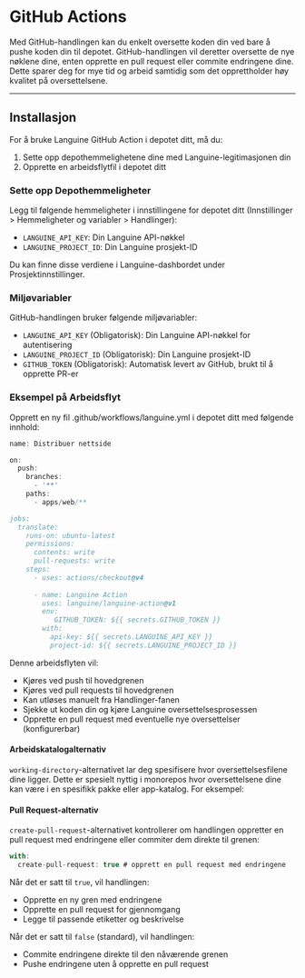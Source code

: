 # GitHub Actions

Med GitHub-handlingen kan du enkelt oversette koden din ved bare å pushe koden din til depotet. GitHub-handlingen vil deretter oversette de nye nøklene dine, enten opprette en pull request eller commite endringene dine.
Dette sparer deg for mye tid og arbeid samtidig som det opprettholder høy kvalitet på oversettelsene.

---

## Installasjon

For å bruke Languine GitHub Action i depotet ditt, må du:

1. Sette opp depothemmelighetene dine med Languine-legitimasjonen din
2. Opprette en arbeidsflytfil i depotet ditt

### Sette opp Depothemmeligheter

Legg til følgende hemmeligheter i innstillingene for depotet ditt (Innstillinger > Hemmeligheter og variabler > Handlinger):

- `LANGUINE_API_KEY`: Din Languine API-nøkkel
- `LANGUINE_PROJECT_ID`: Din Languine prosjekt-ID

Du kan finne disse verdiene i Languine-dashbordet under Prosjektinnstillinger.



### Miljøvariabler

GitHub-handlingen bruker følgende miljøvariabler:
- `LANGUINE_API_KEY` (Obligatorisk): Din Languine API-nøkkel for autentisering
- `LANGUINE_PROJECT_ID` (Obligatorisk): Din Languine prosjekt-ID 
- `GITHUB_TOKEN` (Obligatorisk): Automatisk levert av GitHub, brukt til å opprette PR-er

### Eksempel på Arbeidsflyt

Opprett en ny fil .github/workflows/languine.yml i depotet ditt med følgende innhold:

```ts title=".github/workflows/release.yml"
name: Distribuer nettside

on:
  push:
    branches:
      - '**'
    paths:
      - apps/web/**

jobs:
  translate:
    runs-on: ubuntu-latest
    permissions:
      contents: write
      pull-requests: write
    steps:
      - uses: actions/checkout@v4
      
      - name: Languine Action
        uses: languine/languine-action@v1
        env:
           GITHUB_TOKEN: ${{ secrets.GITHUB_TOKEN }}
        with:
          api-key: ${{ secrets.LANGUINE_API_KEY }}
          project-id: ${{ secrets.LANGUINE_PROJECT_ID }}
```
 
 Denne arbeidsflyten vil:
- Kjøres ved push til hovedgrenen
- Kjøres ved pull requests til hovedgrenen
- Kan utløses manuelt fra Handlinger-fanen
- Sjekke ut koden din og kjøre Languine oversettelsesprosessen
- Opprette en pull request med eventuelle nye oversettelser (konfigurerbar)

#### Arbeidskatalogalternativ

`working-directory`-alternativet lar deg spesifisere hvor oversettelsesfilene dine ligger. Dette er spesielt nyttig i monorepos hvor oversettelsene dine kan være i en spesifikk pakke eller app-katalog. For eksempel:

#### Pull Request-alternativ

`create-pull-request`-alternativet kontrollerer om handlingen oppretter en pull request med endringene eller commiter dem direkte til grenen:

```typescript title=".github/workflows/languine.yml"
with:
  create-pull-request: true # opprett en pull request med endringene
```

Når det er satt til `true`, vil handlingen:
- Opprette en ny gren med endringene
- Opprette en pull request for gjennomgang
- Legge til passende etiketter og beskrivelse

Når det er satt til `false` (standard), vil handlingen:
- Commite endringene direkte til den nåværende grenen
- Pushe endringene uten å opprette en pull request